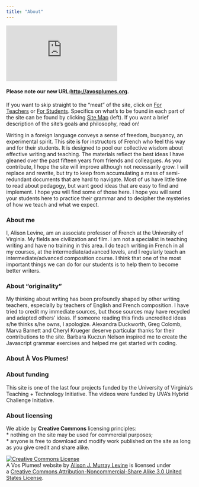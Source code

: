 ```yaml
---
title: "About"
---
```


![](http://avosplumes.org/scripts/timthumb/timthumb.php?src=http://avosplumes.org/uploads/images/pages/cup_blue.jpg&w=240&h=180&zc=1&q=100)

#### Please note our new URL:[http://avosplumes.org](http://avosplumes.org/).

If you want to skip straight to the "meat" of the site, click on [For Teachers](http://avosplumes.org/teachers/ "For Teachers") or [For Students](http://avosplumes.org/students/ "For Students"). Specifics on what's to be found in each part of the site can be found by clicking [Site Map](http://avosplumes.org/about/site-map/ "Site Map") (left). If you want a brief description of the site's goals and philosophy, read on!

Writing in a foreign language conveys a sense of freedom, buoyancy, an experimental spirit. This site is for instructors of French who feel this way and for their students. It is designed to pool our collective wisdom about effective writing and teaching. The materials reflect the best ideas I have gleaned over the past fifteen years from friends and colleagues. As you contribute, I hope the site will improve although not necessarily grow. I will replace and rewrite, but try to keep from accumulating a mass of semi-redundant documents that are hard to navigate. Most of us have little time to read about pedagogy, but want good ideas that are easy to find and implement. I hope you will find some of those here. I hope you will send your students here to practice their grammar and to decipher the mysteries of how we teach and what we expect.

### About me

I, Alison Levine, am an associate professor of French at the University of Virginia. My fields are civilization and film. I am not a specialist in teaching writing and have no training in this area. I do teach writing in French in all my courses, at the intermediate/advanced levels, and I regularly teach an intermediate/advanced composition course. I think that one of the most important things we can do for our students is to help them to become better writers.

### About "originality"

My thinking about writing has been profoundly shaped by other writing teachers, especially by teachers of English and French composition. I have tried to credit my immediate sources, but those sources may have recycled and adapted others' ideas. If someone reading this finds uncredited ideas s/he thinks s/he owns, I apologize. Alexandra Duckworth, Greg Colomb, Marva Barnett and Cheryl Krueger deserve particular thanks for their contributions to the site. Barbara Kuczun Nelson inspired me to create the Javascript grammar exercises and helped me get started with coding.

### About À Vos Plumes!


### About funding

This site is one of the last four projects funded by the University of Virginia's Teaching + Technology Initiative. The videos were funded by UVA's Hybrid Challenge Initiative.

### About licensing

We abide by **Creative Commons** licensing principles:\
* nothing on the site may be used for commercial purposes;\
* anyone is free to download and modify work published on the site as long as you give credit and share alike.

[![Creative Commons License](http://i.creativecommons.org/l/by-nc-sa/3.0/us/88x31.png)](http://creativecommons.org/licenses/by-nc-sa/3.0/us/)\
A Vos Plumes! website by [Alison J. Murray Levine](http://128.143.20.215/) is licensed under a [Creative Commons Attribution-Noncommercial-Share Alike 3.0 United States License](http://creativecommons.org/licenses/by-nc-sa/3.0/us/).